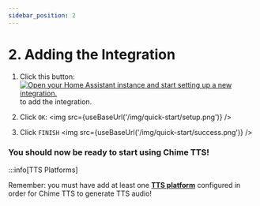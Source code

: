 ```yaml
---
sidebar_position: 2
---
```



# 2. Adding the Integration

1. Click this button:
<a href="https://my.home-assistant.io/redirect/config_flow_start/?domain=chime_tts"><img src="https://my.home-assistant.io/badges/config_flow_start.svg" alt="Open your Home Assistant instance and start setting up a new integration." /></a> to add the integration.

2. Click `OK`:
<img src={useBaseUrl('/img/quick-start/setup.png')} />

3. Click `FINISH`
<img src={useBaseUrl('/img/quick-start/success.png')} />

### You should now be ready to start using Chime TTS!

:::info[TTS Platforms]

Remember: you must have add at least one **[TTS platform](https://www.home-assistant.io/integrations/#text-to-speech)** configured in order for Chime TTS to generate TTS audio!

